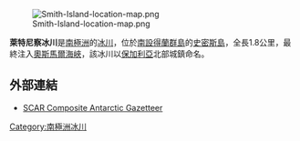{{no footnotes|time=2013-10-27T09:15:01+00:00}}
[[Image:Smith-Island-location-map.png|thumb]]

{{coord|63|03|05|S|62|36|25|W|display=title}}

'''萊特尼察冰川'''是[[南極洲|南極洲]]的[[冰川|冰川]]，位於[[南設得蘭群島|南設得蘭群島]]的[[史密斯島|史密斯島]]，全長1.8公里，最終注入[[奧斯馬爾海峽|奧斯馬爾海峽]]，該冰川以[[保加利亞|保加利亞]]北部城鎮命名。

==外部連結==
* [http://data.aad.gov.au/aadc/gaz/scar/ SCAR Composite Antarctic Gazetteer] {{WebCite|url=https://www.webcitation.org/5ug2CfC7m?url=http://data.aad.gov.au/aadc/gaz/scar/ |date=20101202140255 |dateformat=iso }}

{{Antarctica-geo-stub}}
[[Category:南極洲冰川|Category:南極洲冰川]]